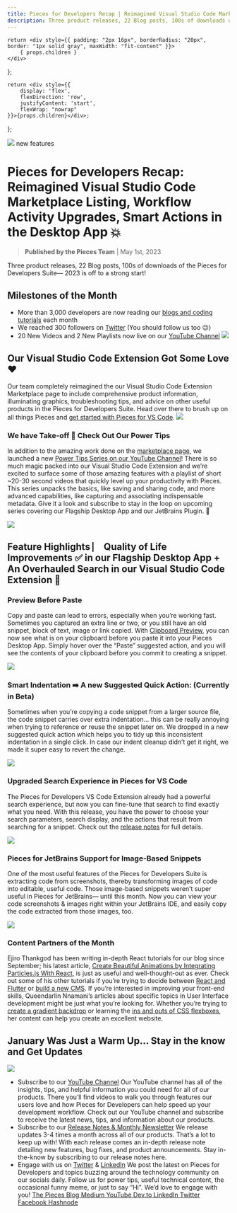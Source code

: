 ```yaml
---
title: Pieces for Developers Recap | Reimagined Visual Studio Code Marketplace Listing, Workflow Activity Upgrades, Smart Actions in the Desktop App 💥
description: Three product releases, 22 Blog posts, 100s of downloads of the Pieces for Developers Suite— 2023 is off to a strong start!
---
```


    return <div style={{ padding: "2px 16px", borderRadius: "20px", border: "1px solid gray", maxWidth: "fit-content" }}>
        { props.children }
    </div>
};

    return <div style={{
        display: 'flex',
        flexDirection: 'row',
        justifyContent: 'start',
        flexWrap: "nowrap"
    }}>{props.children}</div>;
};

<link rel="canonical" href="https://code.pieces.app/updates/pieces-for-developers-recap-reimagined-visual-studio-code-marketplace-listing-workflow-activity-upgrades-smart-actions-in-the-desktop-app" />

![](https://uploads-ssl.webflow.com/6143afec68f555387049efb3/63e2908124bb3434939f526b_janrecap_20bb2b5fcc8e7500157b90d120d637a5_2000.jpeg)
<Tag>new features</Tag>

# Pieces for Developers Recap: Reimagined Visual Studio Code Marketplace Listing, Workflow Activity Upgrades, Smart Actions in the Desktop App 💥
> **Published by the Pieces Team** | May 1st, 2023

Three product releases, 22 Blog posts, 100s of downloads of the Pieces for Developers Suite— 2023 is off to a strong start!

## Milestones of the Month
- More than 3,000 developers are now reading our <a href="https://code.pieces.app/blog" target="_blank" rel="noopener noreferrer">blogs and coding tutorials</a> each month
- We reached 300 followers on <a href="https://twitter.com/getpieces" target="_blank" rel="noopener noreferrer">Twitter</a> (You should follow us too 😉)
- 20 New Videos and 2 New Playlists now live on our <a href="https://www.youtube.com/channel/UCD3ZXdxCqTd9mMgQnN1hWbw" target="_blank" rel="noopener noreferrer">YouTube Channel</a>
![](https://uploads-ssl.webflow.com/6143afec68f555387049efb3/63e2908324bb3456599f5275_Jan_releases_5b6dffca225b92cf873a49676ca61c57_800.jpeg)

## Our Visual Studio Code Extension Got Some Love ❤️
Our team completely reimagined the our Visual Studio Code Extension Marketplace page to include comprehensive product information, illuminating graphics, troubleshooting tips, and advice on other useful products in the Pieces for Developers Suite. Head over there to brush up on all things Pieces and <a href="https://marketplace.visualstudio.com/items?itemName=MeshIntelligentTechnologiesInc.pieces-vscode" target="_blank" rel="noopener noreferrer">get started with Pieces for VS Code</a>.
![](https://uploads-ssl.webflow.com/6143afec68f555387049efb3/63e2908224bb34805d9f526f_Frame1_37232fbab622988448097fa30a0fd6d4_800.png)

### We have Take-off  🛫 Check Out Our Power Tips
In addition to the amazing work done on the <a href="https://marketplace.visualstudio.com/items?itemName=MeshIntelligentTechnologiesInc.pieces-vscode" target="_blank" rel="noopener noreferrer">marketplace page</a>, we launched a new <a href="https://www.youtube.com/playlist?list=PL3ufX1Aqkp14CtshXZRw2pkoD8nKjnQVC" target="_blank" rel="noopener noreferrer">Power Tips Series on our YouTube Channel</a>!  There is so much magic packed into our Visual Studio Code Extension and we’re excited to surface some of those amazing features with a playlist of short ~20-30 second videos that quickly level up your productivity with Pieces. This series unpacks the basics, like saving and sharing code, and more advanced capabilities, like capturing and associating indispensable metadata. Give it a look and subscribe to stay in the loop on upcoming series covering our Flagship Desktop App and our JetBrains Plugin. 👀

![](https://uploads-ssl.webflow.com/6143afec68f555387049efb3/63e2908224bb34142c9f526e_Frame2_322a5a93893a71cb0846260b9df5e965_800.png)

## Feature Highlights ⎸ Quality of Life Improvements ✅ in our Flagship Desktop App + An Overhauled Search in our Visual Studio Code Extension 🤯
### <strong>Preview Before Paste</strong>
Copy and paste can lead to errors, especially when you’re working fast. Sometimes you captured an extra line or two, or you still have an old snippet, block of text, image or link copied. With <a href="https://code.pieces.app/updates/pieces-desktop-app-1102-and-pieces-os-311-workflow-activity-now-with-top-level-metadata-preview-before-paste-snippet-indent-clean-up">Clipboard Preview</a>, you can now see what is on your clipboard before you paste it into your Pieces Desktop App.
Simply hover over the “Paste” suggested action, and you will see the contents of your clipboard before you commit to creating a snippet.

![](https://uploads-ssl.webflow.com/6143afec68f555387049efb3/63bc4925a5cf1e72c2a3161b_Paste-Preview21_9230b64075e75b65ce6053b4898ac2fd.gif)

### <strong>Smart Indentation ➡️ A new Suggested Quick Action: (Currently in Beta)</strong>
Sometimes when you’re copying a code snippet from a larger source file, the code snippet carries over extra indentation… this can be really annoying when trying to reference or reuse the snippet later on. We dropped in a new suggested quick action which helps you to tidy up this inconsistent indentation in a single click. In case our indent cleanup didn’t get it right, we made it super easy to revert the change.

![](https://uploads-ssl.webflow.com/6143afec68f555387049efb3/63bc4925a5cf1e340ea3161a_FixIndentation1_034568e905aa9bc3bc2d65dea69b0b4c.gif)

### <strong>Upgraded Search Experience in Pieces for VS Code</strong>
The Pieces for Developers VS Code Extension already had a powerful search experience, but now you can fine-tune that search to find exactly what you need. With this release, you have the power to choose your search parameters, search display, and the actions that result from searching for a snippet. Check out the <a href="https://code.pieces.app/updates/pieces-for-vs-code-020-brand-new-search-experience-upgraded-extension-readme" target="_blank" rel="noopener noreferrer">release notes</a> for full details.

![](https://uploads-ssl.webflow.com/6143afec68f555387049efb3/63e2908224bb3453349f5270_VS_CODE_SEARCH_SETTINGS_4X3_3bcb029ded9d5b6430e36069633a6127.gif)

### Pieces for JetBrains Support for Image-Based Snippets
One of the most useful features of the Pieces for Developers Suite is extracting code from screenshots, thereby transforming images of code into editable, useful code. Those image-based snippets weren’t super useful in Pieces for JetBrains— until this month.
Now you can view your code screenshots & images right within your JetBrains IDE, and easily copy the code extracted from those images, too.

![](https://uploads-ssl.webflow.com/6143afec68f555387049efb3/63e2908224bb34305b9f526d_Untitled_6736ec33d08ce02e8a4420606994e552_800.jpeg)

### Content Partners of the Month
Ejiro Thankgod has been writing in-depth React tutorials for our blog since September; his latest article, <a href="https://code.pieces.app/blog/create-beautiful-animations-by-integrating-particlesjs-with-react" target="_blank" rel="noopener noreferrer">Create Beautiful Animations by Integrating Particles.js With React</a>, is just as useful and well-thought-out as ever. Check out some of his other tutorials if you’re trying to decide between <a href="https://code.pieces.app/blog/react-native-vs-flutter-a-comparison" target="_blank" rel="noopener noreferrer">React and Flutter</a> or <a href="https://code.pieces.app/blog/building-a-headless-wordpress-site-with-vuejs" target="_blank" rel="noopener noreferrer">build a new CMS</a>.
If you’re interested in improving your front-end skills, Queendarlin Nnamani’s articles about specific topics in User Interface development might be just what you’re looking for. Whether you’re trying to <a href="https://code.pieces.app/blog/working-with-css-gradients" target="_blank" rel="noopener noreferrer">create a gradient backdrop</a> or learning the <a href="https://code.pieces.app/blog/using-css-flexbox-in-building-layouts" target="_blank" rel="noopener noreferrer">ins and outs of CSS flexboxes</a>, her content can help you create an excellent website.

## January Was Just a Warm Up… Stay in the know and Get Updates

![](https://uploads-ssl.webflow.com/6143afec68f555387049efb3/63e2908124bb3475a09f526c_Frame5_28a7df601eb63361e296ae24f1f593ad_800.png)

- Subscribe to our <a href="https://www.youtube.com/@getpieces" target="_blank" rel="noopener noreferrer">YouTube Channel</a>
Our YouTube channel has all of the insights, tips, and helpful information you could need for all of our products. There you’ll find videos to walk you through features our users love and how Pieces for Developers can help speed up your development workflow. Check out our YouTube channel and subscribe to receive the latest news, tips, and information about our products.
- Subscribe to our <a href="https://code.pieces.app/updates" target="_blank" rel="noopener noreferrer">Release Notes & Monthly Newsletter</a>
We release updates 3-4 times a month across all of our products. That’s a lot to keep up with! With each release comes an in-depth release note detailing new features, bug fixes, and product announcements. Stay in-the-know by subscribing to our release notes here.
- Engage with us on <a href="https://twitter.com/getpieces" target="_blank" rel="noopener noreferrer">Twitter</a> & <a href="https://www.linkedin.com/company/getpieces/" target="_blank" rel="noopener noreferrer">LinkedIn</a>
We post the latest on Pieces for Developers and topics buzzing around the technology community on our socials daily. Follow us for power tips, useful technical content, the occasional funny meme, or just to say “Hi”. We’d love to engage with you! <a href="https://code.pieces.app/blog" target="_blank" rel="noopener noreferrer">The Pieces Blog </a><a href="https://pieces.medium.com/" target="_blank" rel="noopener noreferrer">Medium </a><a href="https://www.youtube.com/@getpieces" target="_blank" rel="noopener noreferrer">YouTube </a><a href="https://dev.to/get_pieces/" target="_blank" rel="noopener noreferrer">Dev.to </a><a href="https://www.linkedin.com/company/getpieces/" target="_blank" rel="noopener noreferrer">LinkedIn </a><a href="https://twitter.com/getpieces" target="_blank" rel="noopener noreferrer">Twitter </a><a href="https://www.facebook.com/getpieces/" target="_blank" rel="noopener noreferrer">Facebook </a><a href="https://pieces.hashnode.dev/" target="_blank" rel="noopener noreferrer">Hashnode </a>
